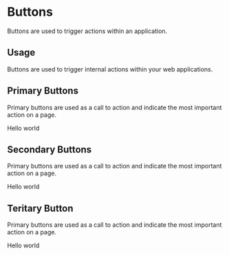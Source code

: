 
<Meta title="AA Button Component" component={PrimaryButton} />

# Buttons

Buttons are used to trigger actions within an application.

## Usage

Buttons are used to trigger internal actions within your web applications.

## Primary Buttons

Primary buttons are used as a call to action and indicate the most important action on a page.

<Preview withToolbar>
  <Story name="primary">
    <PrimaryButton>Hello world</PrimaryButton>
  </Story>
</Preview>

## Secondary Buttons

Primary buttons are used as a call to action and indicate the most important action on a page.

<Story name="secondary">
  <SecondaryButton>Hello world</SecondaryButton>
</Story>

## Teritary Button

Primary buttons are used as a call to action and indicate the most important action on a page.

<Story name="tertiary">
  <TeritaryButton>Hello world</TeritaryButton>
</Story>